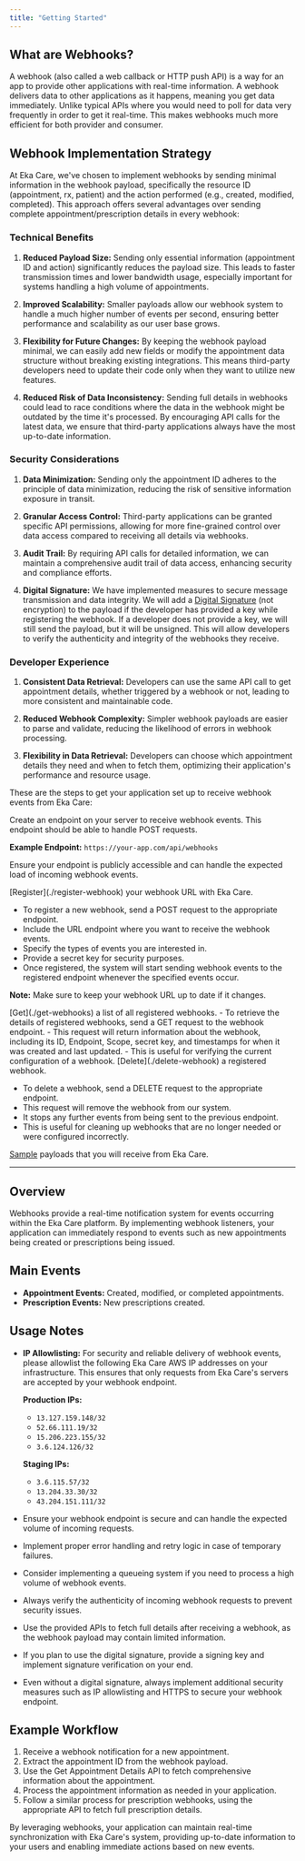 ```yaml
---
title: "Getting Started"
---
```


## What are Webhooks?

A webhook (also called a web callback or HTTP push API) is a way for an app to provide other applications with real-time information. A webhook delivers data to other applications as it happens, meaning you get data immediately. Unlike typical APIs where you would need to poll for data very frequently in order to get it real-time. This makes webhooks much more efficient for both provider and consumer.


## Webhook Implementation Strategy

At Eka Care, we've chosen to implement webhooks by sending minimal information in the webhook payload, specifically the resource ID (appointment, rx, patient) and the action performed (e.g., created, modified, completed). This approach offers several advantages over sending complete appointment/prescription details in every webhook:

### Technical Benefits

1. **Reduced Payload Size:** Sending only essential information (appointment ID and action) significantly reduces the payload size. This leads to faster transmission times and lower bandwidth usage, especially important for systems handling a high volume of appointments.

2. **Improved Scalability:** Smaller payloads allow our webhook system to handle a much higher number of events per second, ensuring better performance and scalability as our user base grows.

3. **Flexibility for Future Changes:** By keeping the webhook payload minimal, we can easily add new fields or modify the appointment data structure without breaking existing integrations. This means third-party developers need to update their code only when they want to utilize new features.

4. **Reduced Risk of Data Inconsistency:** Sending full details in webhooks could lead to race conditions where the data in the webhook might be outdated by the time it's processed. By encouraging API calls for the latest data, we ensure that third-party applications always have the most up-to-date information.

### Security Considerations

1. **Data Minimization:** Sending only the appointment ID adheres to the principle of data minimization, reducing the risk of sensitive information exposure in transit.

2. **Granular Access Control:** Third-party applications can be granted specific API permissions, allowing for more fine-grained control over data access compared to receiving all details via webhooks.

3. **Audit Trail:** By requiring API calls for detailed information, we can maintain a comprehensive audit trail of data access, enhancing security and compliance efforts.

4. **Digital Signature:** We have implemented measures to secure message transmission and data integrity. We will add a [Digital Signature](./webhook-signature) (not encryption) to the payload if the developer has provided a key while registering the webhook. If a developer does not provide a key, we will still send the payload, but it will be unsigned. This will allow developers to verify the authenticity and integrity of the webhooks they receive.

### Developer Experience

1. **Consistent Data Retrieval:** Developers can use the same API call to get appointment details, whether triggered by a webhook or not, leading to more consistent and maintainable code.

2. **Reduced Webhook Complexity:** Simpler webhook payloads are easier to parse and validate, reducing the likelihood of errors in webhook processing.

3. **Flexibility in Data Retrieval:** Developers can choose which appointment details they need and when to fetch them, optimizing their application's performance and resource usage.


These are the steps to get your application set up to receive webhook events from Eka Care:

<Steps>

<Step title="Set Up Webhook Endpoint">
Create an endpoint on your server to receive webhook events. This endpoint should be able to handle POST requests.

**Example Endpoint:** `https://your-app.com/api/webhooks`

Ensure your endpoint is publicly accessible and can handle the expected load of incoming webhook events.
</Step>

<Step title="Register Webhook URL">
[Register](./register-webhook) your webhook URL with Eka Care.

- To register a new webhook, send a POST request to the appropriate endpoint.
- Include the URL endpoint where you want to receive the webhook events.
- Specify the types of events you are interested in.
- Provide a secret key for security purposes.
- Once registered, the system will start sending webhook events to the registered endpoint whenever the specified events occur.

**Note:** Make sure to keep your webhook URL up to date if it changes.
</Step>


<Step title="Get All Registered Webhooks">
[Get](./get-webhooks) a list of all registered webhooks.
- To retrieve the details of registered webhooks, send a GET request to the webhook endpoint.
- This request will return information about the webhook, including its ID, Endpoint, Scope, secret key, and timestamps for when it was created and last updated.
- This is useful for verifying the current configuration of a webhook.

</Step>


<Step title="Delete Registered Webhook">
[Delete](./delete-webhook) a registered webhook.

- To delete a webhook, send a DELETE request to the appropriate endpoint.
- This request will remove the webhook from our system.
- It stops any further events from being sent to the previous endpoint.
- This is useful for cleaning up webhooks that are no longer needed or were configured incorrectly.

</Step>
</Steps>

[Sample](./webhook-samples) payloads that you will receive from Eka Care.

---

## Overview

Webhooks provide a real-time notification system for events occurring within the Eka Care platform. By implementing webhook listeners, your application can immediately respond to events such as new appointments being created or prescriptions being issued.

## Main Events

- **Appointment Events:** Created, modified, or completed appointments.
- **Prescription Events:** New prescriptions created.

## Usage Notes

- **IP Allowlisting:**
For security and reliable delivery of webhook events, please allowlist the following Eka Care AWS IP addresses on your infrastructure. This ensures that only requests from Eka Care's servers are accepted by your webhook endpoint.


    **Production IPs:**
    - `13.127.159.148/32`
    - `52.66.111.19/32`
    - `15.206.223.155/32`
    - `3.6.124.126/32`

    **Staging IPs:**
    - `3.6.115.57/32`
    - `13.204.33.30/32`
    - `43.204.151.111/32`

- Ensure your webhook endpoint is secure and can handle the expected volume of incoming requests.
- Implement proper error handling and retry logic in case of temporary failures.
- Consider implementing a queueing system if you need to process a high volume of webhook events.
- Always verify the authenticity of incoming webhook requests to prevent security issues.
- Use the provided APIs to fetch full details after receiving a webhook, as the webhook payload may contain limited information.
- If you plan to use the digital signature, provide a signing key and implement signature verification on your end.
- Even without a digital signature, always implement additional security measures such as IP allowlisting and HTTPS to secure your webhook endpoint.

## Example Workflow

1. Receive a webhook notification for a new appointment.
2. Extract the appointment ID from the webhook payload.
3. Use the Get Appointment Details API to fetch comprehensive information about the appointment.
4. Process the appointment information as needed in your application.
5. Follow a similar process for prescription webhooks, using the appropriate API to fetch full prescription details.

By leveraging webhooks, your application can maintain real-time synchronization with Eka Care's system, providing up-to-date information to your users and enabling immediate actions based on new events.
